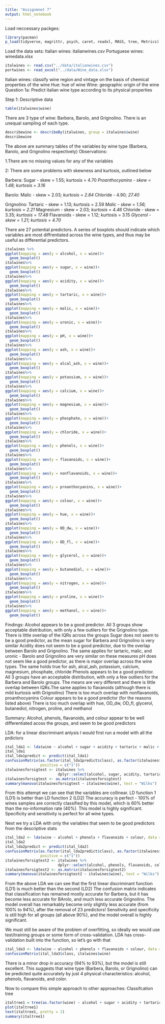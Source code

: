 ```yaml
---
title: "Assignmnet 7"
output: html_notebook
---
```


Load neccessary packges:
```r
library(pacman)
p_load(tidyverse, magrittr, psych, caret, readxl, MASS, tree, Metrics)
```
Load the data sets:
Italian wines: italianwines.csv
Portuguese wines: winedata.xlsx
```r
italwines <- read.csv("../data/italianwines.csv")
portwines <- read_excel("../data/Wine_data.xlsx")
```
Italian wines: classify wine region and vintage on the basis of chemical properties of the wine
Hue: hue of wine
Wine: geographic origin of the wine
Question 1a:
Predict italian wine type according to its physical properties

Step 1:
Descriptive data
```r
table(italwines$wine)
```
There are 3 type of wine: Barbera, Barolo, and Grignolino. There is an unequal sampling of each type.
```r
describewine <- describeBy(italwines, group = italwines$wine)
describewine

```
The above are summary tables of the variables by wine type (Barbera, Barolo, and Grignolino respectively)
Observations:

1.There are no missing values for any of the variables

2: There are some problems with skewness and kurtosis, outlined below

Barbera: 
Sugar - skew = 1.55; kurtosis = 4.70*
Proanthocyanins - skew = 1.48; kurtosis = 3.16*

Barolo:
Malic - skew = 2.03*; kurtosis = 2.84*
Chloride - 4.90*; 27.40*

Grignolino:
Tartaric - skew = 1.13; kurtosis = 2.59*
Malic - skew = 1.56; kurtosis = 2.21*
Magnesium - skew = 2.03*; kurtosis = 4.46*
Chloride - skew = 3.35*; kurtosis = 17.48*
Flavanoids - skew = 1.12; kurtosis = 3.15*
Glycerol - skew = 1.21; kurtosis = 4.70*

There are 27 potential predictors. A series of boxplots should indicate which variables are most diffrentiated across the wine types, and thus may be useful as differential predictors.
```r
italwines %>%
ggplot(mapping = aes(y = alcohol, x = wine))+
  geom_boxplot()
italwines%>%
ggplot(mapping = aes(y = sugar, x = wine))+
  geom_boxplot()
italwines%>%
ggplot(mapping = aes(y = acidity, x = wine))+
  geom_boxplot()
italwines%>%
ggplot(mapping = aes(y = tartaric, x = wine))+
  geom_boxplot()
italwines%>%
ggplot(mapping = aes(y = malic, x = wine))+
  geom_boxplot()
italwines%>%
ggplot(mapping = aes(y = uronic, x = wine))+
  geom_boxplot()
italwines%>%
ggplot(mapping = aes(y = pH, x = wine))+
  geom_boxplot()
italwines%>%
ggplot(mapping = aes(y = ash, x = wine))+
  geom_boxplot()
italwines%>%
ggplot(mapping = aes(y = alcal_ash, x = wine))+
  geom_boxplot()
italwines%>%
ggplot(mapping = aes(y = potassium, x = wine))+
  geom_boxplot()
italwines%>%
ggplot(mapping = aes(y = calcium, x = wine))+
  geom_boxplot()
italwines%>%
ggplot(mapping = aes(y = magnesium, x = wine))+
  geom_boxplot()
italwines%>%
ggplot(mapping = aes(y = phosphate, x = wine))+
  geom_boxplot()
italwines%>%
ggplot(mapping = aes(y = chloride, x = wine))+
  geom_boxplot()
italwines%>%
ggplot(mapping = aes(y = phenols, x = wine))+
  geom_boxplot()
italwines%>%
ggplot(mapping = aes(y = flavanoids, x = wine))+
  geom_boxplot()
italwines%>%
ggplot(mapping = aes(y = nonflavanoids, x = wine))+
  geom_boxplot()
italwines%>%
ggplot(mapping = aes(y = proanthocyanins, x = wine))+
  geom_boxplot()
italwines%>%
ggplot(mapping = aes(y = colour, x = wine))+
  geom_boxplot()
italwines%>%
ggplot(mapping = aes(y = hue, x = wine))+
  geom_boxplot()
italwines%>%
ggplot(mapping = aes(y = OD_dw, x = wine))+
  geom_boxplot()
italwines%>%
ggplot(mapping = aes(y = OD_fl, x = wine))+
  geom_boxplot()
italwines%>%
ggplot(mapping = aes(y = glycerol, x = wine))+
  geom_boxplot()
italwines%>%
ggplot(mapping = aes(y = butanediol, x = wine))+
  geom_boxplot()
italwines%>%
ggplot(mapping = aes(y = nitrogen, x = wine))+
  geom_boxplot()
italwines%>%
ggplot(mapping = aes(y = proline, x = wine))+
  geom_boxplot()
italwines%>%
ggplot(mapping = aes(y = methanol, x = wine))+
  geom_boxplot()
```
Findings:
Alcohol appears to be a good predictor. All 3 groups show acceptable distribution, with only a few outliers for the Grignolino type. There is little overlap of the IQRs across the groups
Sugar does not seem to be a good predictor, as the mean sugar for Barbera and Grignolino is very similar
Acidity does not seem to be a good predictor, due to the overlap between Barolo and Grignolino. The same applies for tartaric, malic, and uronic - Barolo and Grignolino are very similar on these measures
pH does not seem like a good predictor, as there is major overlap across the wine types. The same holds true for ash, alcal_ash, potassium, calcium, magnesium, phosphate, chloride
Phenols appears to be a good predictor. All 3 groups have an acceptable distribution, with only a few outliers for the Barbera and Barolo groups. The means are very different and there is little overlap between IQRs.The same applies to flavanoids (although there is mild kurtosis with Grignolino)
There is too much overlap with nonflavanoids, proanthocyanins
Colour appears to be a good predictor (for the reasons listed above)
There is too much overlap with hue, OD_dw, OD_fl, glycerol, butanediol, nitrogen, proline, and methanol

Summary:
Alcohol, phenols, flavanoids, and colour appear to be well differentiated acoss the groups, and seem to be good predictors

LDA: for a linear discriminant anlysis I would first run a model with all the prdictors
```r
ital_lda1 <- lda(wine ~ alcohol + sugar + acidity + tartaric + malic + uronic + pH + ash + alcal_ash + potassium + calcium + magnesium + phosphate + chloride + phenols + flavanoids + nonflavanoids + proanthocyanins + colour + hue + OD_dw + OD_fl + glycerol + butanediol + nitrogen + proline + methanol, data = italwines)
ital_lda1
ital_lda1predict <- predict(ital_lda1)
confusionMatrix(as.factor(ital_lda1predict$class), as.factor(italwines$wine), 
                positive = c("1"))
italwinesforsigtest <- italwines %>%   
                        dplyr::select(alcohol, sugar, acidity, tartaric, malic, uronic, pH, ash, alcal_ash, potassium, calcium, magnesium, phosphate, chloride, phenols, flavanoids, nonflavanoids, proanthocyanins, colour, hue, OD_dw, OD_fl, glycerol, butanediol, nitrogen, proline, methanol)
italwinesforsigtest <- as.matrix(italwinesforsigtest)
summary(manova(italwinesforsigtest ~ italwines$wine), test = "Wilks")
```
From this attempt we can see that the variables are collinear. 
LD function 1 (LD1) is better than LD function 2 (LD2)
The accuracy is perfect - 100% of wines samples are correctly classified by this model, which is 60% better than the no-information rate (40%). This model is highly significant. Specificity and sensitivity is perfect for all wine types. 

Next we try a LDA with only the variables that seem to be good predictors from the descriptive stats
```r
ital_lda2 <- lda(wine ~ alcohol + phenols + flavanoids + colour, data = italwines)
ital_lda2
ital_lda2predict <- predict(ital_lda2)
confusionMatrix(as.factor(ital_lda2predict$class), as.factor(italwines$wine), 
                positive = c("1"))
italwinesforsigtest2 <- italwines %>%   
                        dplyr::select(alcohol, phenols, flavanoids, colour)
italwinesforsigtest2 <- as.matrix(italwinesforsigtest2)
summary(manova(italwinesforsigtest2 ~ italwines$wine), test = "Wilks")
```
From the above LDA we can see that the first linear discriminant function (LD1) is much better than the second (LD2)
The confusion matrix indicates that classification has remained mostly accurate for Barbera, but it has become less accurate for BArolo, and much less accurate Grignolino. 
The model overall has remarkably become only slightly less accurate (from 100% to 94%), after the removal of 23 predictors! 
Sensitivity and specificity is still high for all groups (all above 90%), and the model overall is highly significant.

We must still be aware of the problem of overfitting, so ideally we would use test/training groups or some form of cross-validation. LDA has cross-validation built into the function, so let's go with that
```r
ital_lda3 <- lda(wine ~ alcohol + phenols + flavanoids + colour, data = italwines, CV = TRUE)
confusionMatrix(ital_lda3$class, italwines$wine)
```
There is a minor drop in accuracy (94% to 93%), but the model is still excellent. 
This suggests that wine type (Barbera, Barolo, or Grignolino) can be predicted quite accurately by just 4 physical characteristics: alcohol, phenols, flavanoids, and color.

Now to compare this simple approach to other approaches:
Classifcation tree
```r
italtree1 = tree(as.factor(wine) ~ alcohol + sugar + acidity + tartaric + malic + uronic + pH + ash + alcal_ash + potassium + calcium + magnesium + phosphate + chloride + phenols + flavanoids + nonflavanoids + proanthocyanins + colour + hue + OD_dw + OD_fl + glycerol + butanediol + nitrogen + proline + methanol, data = italwines)
plot(italtree1)
text(italtree1, pretty = 1)
summary(italtree1)
```

